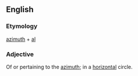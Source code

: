 ==English==
===Etymology===
[[azimuth]] + [[al]]

===Adjective===
Of or pertaining to the [[azimuth]]; in a [[horizontal]] circle.